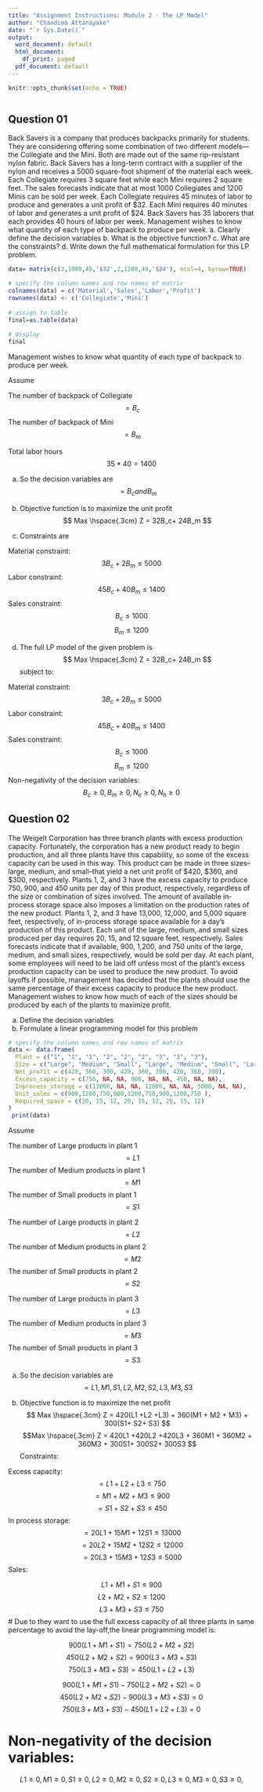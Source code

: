 ```yaml
---
title: "Assignment Instructions: Module 2 - The LP Model"
author: "Chandima Attanayake"
date: "`r Sys.Date()`"
output:
  word_document: default
  html_document:
    df_print: paged
  pdf_document: default
---
```


```r
knitr::opts_chunk$set(echo = TRUE)
```

```r
```

## Question 01

Back Savers is a company that produces backpacks primarily for students. They are 
considering offering some combination of two different models—the Collegiate and the 
Mini. Both are made out of the same rip-resistant nylon fabric. Back Savers has a long-term contract with a supplier of the nylon and receives a 5000 square-foot shipment of 
the material each week. Each Collegiate requires 3 square feet while each Mini requires 2 
square feet. The sales forecasts indicate that at most 1000 Collegiates and 1200 Minis can 
be sold per week. Each Collegiate requires 45 minutes of labor to produce and generates 
a unit profit of $32. Each Mini requires 40 minutes of labor and generates a unit profit of 
$24. Back Savers has 35 laborers that each provides 40 hours of labor per week. 
Management wishes to know what quantity of each type of backpack to produce per 
week.
a. Clearly define the decision variables
b. What is the objective function?
c. What are the constraints?
d. Write down the full mathematical formulation for this LP problem.

```r
data= matrix(c(3,1000,45,'$32',2,1200,40,'$24'), ncol=4, byrow=TRUE)

# specify the column names and row names of matrix
colnames(data) = c('Material','Sales','Labor','Profit')
rownames(data) <- c('Collegiate','Mini')
 
# assign to table
final=as.table(data)
 
# display
final
```
Management wishes to know what quantity of each type of backpack to produce per week.

Assume

The number of backpack of Collegiate $$ = B_c$$
The number of backpack of Mini $$ = B_m$$

Total labor hours $$ 35*40 = 1400 $$

(a) So the decision variables are $$ = B_c and B_m $$

(b) Objective function is to maximize the unit profit
 $$ Max \hspace{.3cm} Z = 32B_c+ 24B_m $$
(c) Constraints are 

Material constraint: $$ 3B_c + 2B_m\le 5000   $$
Labor constraint: $$ 45B_c + 40B_m\le 1400  $$
Sales constraint: $$ B_c \le 1000 $$
                  $$ B_m \le 1200 $$
 
 
(d) The full LP model of the given problem is 
$$ Max \hspace{.3cm} Z = 32B_c+ 24B_m $$
subject to:

Material constraint: $$ 3B_c + 2B_m\le 5000   $$
Labor constraint:$$ 45B_c + 40B_m\le 1400  $$
Sales constraint: $$ B_c \le 1000 $$
 $$ B_m \le 1200 $$
Non-negativity of the decision variables: 
$$ B_c\ge 0, B_m\ge 0, N_e\ge 0, N_h\ge 0  $$

## Question 02

The Weigelt Corporation has three branch plants with excess production capacity. 
Fortunately, the corporation has a new product ready to begin production, and all three 
plants have this capability, so some of the excess capacity can be used in this way. This 
product can be made in three sizes--large, medium, and small--that yield a net unit profit 
of $420, $360, and $300, respectively. Plants 1, 2, and 3 have the excess capacity to 
produce 750, 900, and 450 units per day of this product, respectively, regardless of the 
size or combination of sizes involved.
The amount of available in-process storage space also imposes a limitation on the 
production rates of the new product. Plants 1, 2, and 3 have 13,000, 12,000, and 5,000 
square feet, respectively, of in-process storage space available for a day's production of 
this product. Each unit of the large, medium, and small sizes produced per day requires 
20, 15, and 12 square feet, respectively.
Sales forecasts indicate that if available, 900, 1,200, and 750 units of the large, 
medium, and small sizes, respectively, would be sold per day.
At each plant, some employees will need to be laid off unless most of the plant’s 
excess production capacity can be used to produce the new product. To avoid layoffs if 
possible, management has decided that the plants should use the same percentage of their 
excess capacity to produce the new product.
Management wishes to know how much of each of the sizes should be produced 
by each of the plants to maximize profit.

a. Define the decision variables
b. Formulate a linear programming model for this problem


```r

# specify the column names and row names of matrix
data <- data.frame(
  Plant = c("1", "1", "1", "2", "2", "2", "3", "3", "3"),
  Size = c("Large", "Medium", "Small", "Large", "Medium", "Small", "Large", "Medium", "Small"),
  Net_profit = c(420, 360, 300, 420, 360, 300, 420, 360, 300),
  Excess_capacity = c(750, NA, NA, 900, NA, NA, 450, NA, NA),
  Inprocess_storage = c(13000, NA, NA, 12000, NA, NA, 5000, NA, NA),
  Unit_sales = c(900,1200,750,900,1200,750,900,1200,750 ),
  Required_space = c(20, 15, 12, 20, 15, 12, 20, 15, 12)
)
 print(data)
```

Assume

The number of Large products in plant 1 $$ = L1 $$
The number of Medium products in plant 1 $$ = M1 $$
The number of Small products in plant 1 $$ = S1 $$

The number of Large products in plant 2 $$ = L2 $$
The number of Medium products in plant 2 $$ = M2 $$
The number of Small products in plant 2 $$ = S2 $$

The number of Large products in plant 3 $$ = L3 $$
The number of Medium products in plant 3 $$ = M3 $$
The number of Small products in plant 3 $$ = S3 $$



(a) So the decision variables are $$ = L1,M1,S1,L2,M2,S2,L3,M3,S3 $$

(b)
Objective function is to maximize the net profit
$$ Max \hspace{.3cm} Z = 420(L1 +L2 +L3) + 360(M1 + M2 + M3) + 300(S1+ S2+ S3) $$
 $$Max \hspace{.3cm} Z = 420L1 +420L2 +420L3 + 360M1 + 360M2 + 360M3 + 300S1+ 300S2+ 300S3 $$
 Constraints:
 
Excess capacity:
  $$ = L1+L2+L3 \le 750 $$
   $$ = M1+M2+M3 \le 900 $$
    $$ = S1+S2+S3 \le 450 $$
In process storage:
 $$ = 20L1+ 15M1+ 12S1 \le 13000 $$
 $$ = 20L2+ 15M2+ 12S2 \le 12000 $$
 $$ = 20L3+ 15M3+ 12S3 \le 5000 $$
Sales:

$$ L1+M1+S1 \le 900 $$
$$ L2+M2+S2 \le 1200 $$
$$ L3+M3+ S3 \le 750 $$
# Due to they want to use the full excess capacity of all three plants in same percentage to avoid the lay-off,the linear programming model is:

$$900(L1+M1+S1) = 750(L2+M2+S2)$$
$$450(L2+M2+S2) = 900(L3+M3+S3)$$
$$750(L3+M3+S3) = 450(L1+L2+L3)$$

$$900(L1+M1+S1) - 750(L2+M2+S2) = 0$$
$$450(L2+M2+S2) - 900(L3+M3+S3) = 0$$
$$750(L3+M3+S3) - 450(L1+L2+L3) = 0$$

# Non-negativity of the decision variables:
$$ L1\ge 0, M1\ge 0, S1\ge 0, L2\ge 0, M2\ge 0, S2\ge 0,  L3\ge 0, M3\ge 0, S3\ge 0, $$


